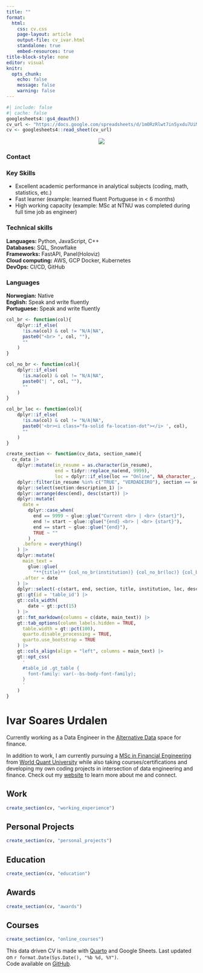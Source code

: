 ---
title: ""
format: 
  html:
    css: cv.css
    page-layout: article
    output-file: cv_ivar.html
    standalone: true
    embed-resources: true
title-block-style: none
editor: visual
knitr:
  opts_chunk: 
    echo: false
    message: false
    warning: false
---

```{r}
#| include: false
#| cache: false
googlesheets4::gs4_deauth()
cv_url <- "https://docs.google.com/spreadsheets/d/1mORzRlwt7in5yxdu7UiMhEDQQJQWvuXeqcFjh_dP0Qo/edit?usp=sharing"
cv <- googlesheets4::read_sheet(cv_url)
```

<!-- Sidebar -->

::: {.grid}

::: {.g-col-4}

<center>[![](profile_160.jpg){.rounded}](https://www.ivarurdalen.com)</center>

### Contact
<span style="font-size: 1.5em;"> <a href='https://ivarurdalen.github.io' target='_blank'><i class="fa fa-home"></i></a> <a href='https://github.com/ivarurdalen' target='_blank'><i class="fa-brands fa-github"></i></a> <a href='mailto:ivar.urdalen@gmail.com'><i class="fa fa-envelope"></i></a> <a href='https://www.linkedin.com/in/ivarurdalen/' target='_blank'><i class="fa-brands fa-linkedin"></i></a>
</span>

### Key Skills
- Excellent academic performance in analytical subjects (coding, math, statistics, etc.)  
- Fast learner (example: learned fluent Portuguese in < 6 months)  
- High working capacity (example: MSc at NTNU was completed during full time job as engineer)  

### Technical skills

<!-- Here is a list of technologies I am proficient in to apply in projects.
However, I believe that a developer should always be ready to pick up new skills and learn new technology. -->

**Languages:** <i class="fa-brands fa-python"></i> Python, <i class="fa-brands fa-square-js"></i> JavaScript, C++  
**Databases:** <i class="fa-solid fa-database" aria-hidden="true"></i> SQL, <i class="fa-solid fa-snowflake"></i> Snowflake  
**Frameworks:** FastAPI, Panel(Holoviz)  
**Cloud computing:** <i class="fa-solid fa-cloud"></i> AWS, GCP <i class="fa-brands fa-docker"></i> Docker, Kubernetes  
**DevOps:** CI/CD, <i class="fa-brands fa-github"></i> GitHub

### Languages

**Norwegian:** Native <br> **English:** Speak and write fluently <br> **Portuguese:** Speak and write fluently

:::

::: {.g-col-8}

```{r}
col_br <- function(col){
    dplyr::if_else(
      !is.na(col) & col != "N/A|NA", 
      paste0("<br> ", col, ""),
      ""
    )
}

col_no_br <- function(col){
    dplyr::if_else(
      !is.na(col) & col != "N/A|NA", 
      paste0("| ", col, ""),
      ""
    )
}

col_br_loc <- function(col){
    dplyr::if_else(
      !is.na(col) & col != "N/A|NA", 
      paste0('<br><i class="fa-solid fa-location-dot"></i> ', col),
      ""
    )
}

create_section <- function(cv_data, section_name){
  cv_data |>
    dplyr::mutate(in_resume = as.character(in_resume),
                  end = tidyr::replace_na(end, 9999),
                  loc = dplyr::if_else(loc == "Online", NA_character_, loc)) |>
    dplyr::filter(in_resume %in% c("TRUE", "VERDADEIRO"), section == section_name) |>
    dplyr::select(section:description_1) |>
    dplyr::arrange(desc(end), desc(start)) |>
    dplyr::mutate(
      date =
        dplyr::case_when(
          end == 9999 ~ glue::glue("Current <br> | <br> {start}"),
          end != start ~ glue::glue("{end} <br> | <br> {start}"),
          end == start ~ glue::glue("{end}"),
          TRUE ~ ""
        ) ,
      .before = everything()
    ) |>
    dplyr::mutate(
      main_text =
        glue::glue(
          "**{title}** {col_no_br(institution)} {col_no_br(loc)} {col_br(description_1)}"),
      .after = date
    ) |>
    dplyr::select(-c(start, end, section, title, institution, loc, description_1)) |>
    gt::gt(id = 'table_id') |>
    gt::cols_width(
        date ~ gt::pct(15)
    ) |>
    gt::fmt_markdown(columns = c(date, main_text)) |> 
    gt::tab_options(column_labels.hidden = TRUE,
      table.width = gt::pct(100),
      quarto.disable_processing = TRUE,
      quarto.use_bootstrap = TRUE
    ) |> 
    gt::cols_align(align = "left", columns = main_text) |>
    gt::opt_css(
      '
      #table_id .gt_table {
        font-family: var(--bs-body-font-family);
      }
      '
    )
}
```

<!-- Main content -->

# Ivar Soares Urdalen

Currently working as a Data Engineer in the [Alternative Data](https://en.wikipedia.org/wiki/Alternative_data_(finance)) space for finance.  
  
In addition to work, I am currently pursuing a [MSc in Financial Engineering](https://www.wqu.edu/programs/mscfe/)
from [World Quant University](https://www.wqu.edu/) while also taking courses/certifications
and developing my own coding projects in intersection of data engineering and finance.
Check out my [website](https://ivarurdalen.github.io) to learn more about me and connect.



## <i class="fa-solid fa-suitcase"></i> Work

```{r}
create_section(cv, "working_experience")
```

:::
::: {.g-col-12}

## <i class="fa-solid fa-code"></i> Personal Projects
```{r}
create_section(cv, "personal_projects")
```
<!-- [See website for additional projects.](https://ivarurdalen.github.io/site/portfolio) -->

## <i class="fa-solid fa-graduation-cap"></i> Education

```{r}
create_section(cv, "education")
```

## <i class="fa-solid fa-award"></i> Awards

```{r}
create_section(cv, "awards")
```

## <i class="fa-solid fa-chalkboard-user"></i> Courses

```{r}
create_section(cv, "online_courses")
```

:::

:::

<!-- footer -->

<p class="footer">

This data driven CV is made with [Quarto](https://quarto.org/) and Google Sheets. Last updated on `r format.Date(Sys.Date(), "%b %d, %Y")`. <br> Code available on <i class="fa-brands fa-github"></i> [GitHub](https://github.com/ivarurdalen/).

</p>

```{=html}
<script src="https://kit.fontawesome.com/1bb720cc6f.js" crossorigin="anonymous"></script>
```
